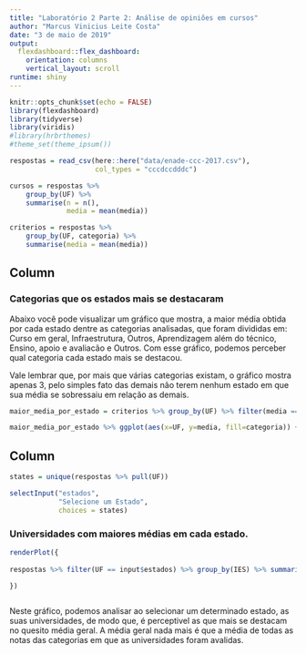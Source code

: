 ```yaml
---
title: "Laboratório 2 Parte 2: Análise de opiniões em cursos"
author: "Marcus Vinicius Leite Costa"
date: "3 de maio de 2019"
output: 
  flexdashboard::flex_dashboard:
    orientation: columns
    vertical_layout: scroll
runtime: shiny
---
```


```r
knitr::opts_chunk$set(echo = FALSE)
library(flexdashboard)
library(tidyverse)
library(viridis)
#library(hrbrthemes)
#theme_set(theme_ipsum())

respostas = read_csv(here::here("data/enade-ccc-2017.csv"),
                     col_types = "cccdccdddc")

cursos = respostas %>% 
    group_by(UF) %>% 
    summarise(n = n(), 
              media = mean(media))

criterios = respostas %>% 
    group_by(UF, categoria) %>% 
    summarise(media = mean(media))

```

Column {data-width=650}
-----------------------------------------------------------------------

### Categorias que os estados mais se destacaram

Abaixo você pode visualizar um gráfico que mostra, a maior média obtida por cada estado dentre as categorias analisadas, que foram divididas em: Curso em geral, Infraestrutura, Outros, Aprendizagem além do técnico, Ensino, apoio e avaliacão e Outros. Com esse gráfico, podemos perceber qual categoria cada estado mais se destacou.

Vale lembrar que, por mais que várias categorias existam, o gráfico mostra apenas 3, pelo simples fato das demais não terem nenhum estado em que sua média se sobressaiu em relação as demais.

```r

maior_media_por_estado = criterios %>% group_by(UF) %>% filter(media == max(media))

maior_media_por_estado %>% ggplot(aes(x=UF, y=media, fill=categoria)) + geom_col()

```



Column {data-width=650}
-----------------------------------------------------------------------
```r

states = unique(respostas %>% pull(UF))

selectInput("estados",
            "Selecione um Estado",
            choices = states)
```
 
### Universidades com maiores médias em cada estado.
```r

renderPlot({
  
respostas %>% filter(UF == input$estados) %>% group_by(IES) %>% summarise(media_geral = mean(media)) %>%  ggplot(aes(x=reorder(IES, -media_geral), y = media_geral, fill=IES)) + geom_col(show.legend = FALSE)

})



```
Neste gráfico, podemos analisar ao selecionar um determinado estado, as suas universidades, de modo que, é perceptivel as que mais se destacam no quesito média geral. A média geral nada mais é que a média de todas as notas das categorias em que as universidades foram avalidas.


